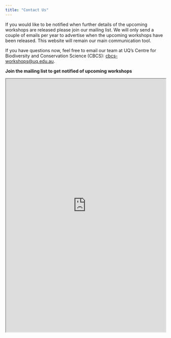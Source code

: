 ```yaml
---
title: "Contact Us"
---
```


If you would like to be notified when further details of the upcoming workshops are released please join our mailing list. We will only send a couple of emails per year to advertise when the upcoming workshops have been released. This website will remain our main communication tool.

If you have questions now, feel free to email our team at UQ's Centre for Biodiversity and Conservation Science (CBCS): <a href="mailto:cbcs-workshops@uq.edu.au">cbcs-workshops@uq.edu.au</a>.

**Join the mailing list to get notified of upcoming workshops**
```{=html}
<iframe width="100%", height = "800px", src="https://forms.gle/8oZcxPzCAUpQQMRA7" title="Join our R Workshops Mailing List"></iframe>
```
